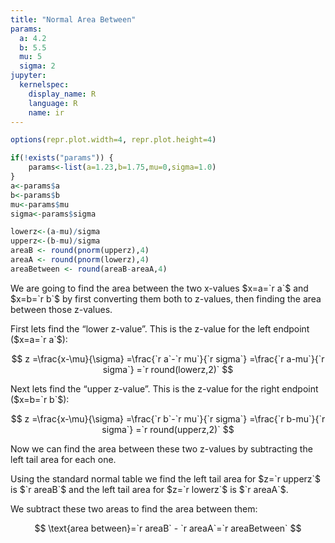 ```yaml
---
title: "Normal Area Between"
params:
  a: 4.2 
  b: 5.5 
  mu: 5 
  sigma: 2 
jupyter:
  kernelspec:
    display_name: R
    language: R
    name: ir
---
```


```r
options(repr.plot.width=4, repr.plot.height=4)
```

```r
if(!exists("params")) {
    params<-list(a=1.23,b=1.75,mu=0,sigma=1.0)
}
a<-params$a 
b<-params$b 
mu<-params$mu 
sigma<-params$sigma 
```

```r
lowerz<-(a-mu)/sigma
upperz<-(b-mu)/sigma
areaB <- round(pnorm(upperz),4)
areaA <- round(pnorm(lowerz),4)
areaBetween <- round(areaB-areaA,4)
```

We are going to find the area between the two x-values $x=a=`r a`$ and $x=b=`r b`$ by first converting them both to z-values, then finding the area between those z-values.

First lets find the "lower z-value". This is the z-value for the left endpoint ($x=a=`r a`$):

$$
z =\frac{x-\mu}{\sigma} =\frac{`r a`-`r mu`}{`r sigma`} =\frac{`r a-mu`}{`r sigma`} =`r round(lowerz,2)`
$$

Next lets find the "upper z-value". This is the z-value for the right endpoint ($x=b=`r b`$):

$$
z =\frac{x-\mu}{\sigma} =\frac{`r b`-`r mu`}{`r sigma`} =\frac{`r b-mu`}{`r sigma`} =`r round(upperz,2)`
$$

Now we can find the area between these two z-values by subtracting the left tail area for each one.       

Using the standard normal table we find the left tail area for $z=`r upperz`$ is $`r areaB`$ and the left tail area for $z=`r lowerz`$ is $`r areaA`$.     

We subtract these two areas to find the area between them: 

$$
\text{area between}=`r areaB` - `r areaA`=`r areaBetween`
$$
